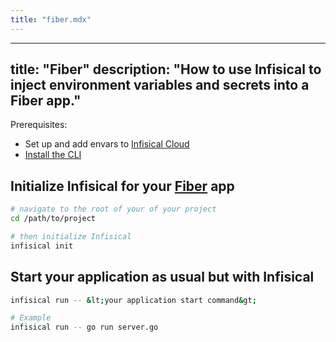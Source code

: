 ```yaml
---
title: "fiber.mdx"
---
```


---
title: "Fiber"
description: "How to use Infisical to inject environment variables and secrets into a Fiber app."
---

Prerequisites:

- Set up and add envars to [Infisical Cloud](https://app.infisical.com)
- [Install the CLI](/cli/overview)

## Initialize Infisical for your [Fiber](https://gofiber.io/) app

```bash
# navigate to the root of your of your project 
cd /path/to/project

# then initialize Infisical
infisical init
```

## Start your application as usual but with Infisical

```bash
infisical run -- &lt;your application start command&gt;

# Example 
infisical run -- go run server.go
```